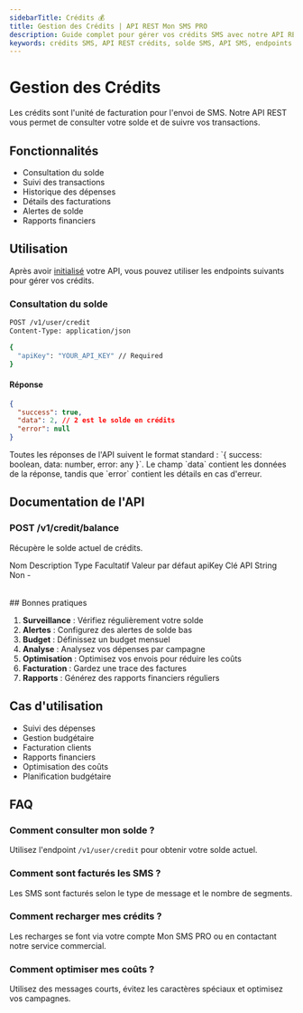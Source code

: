 ```yaml
---
sidebarTitle: Crédits 💰
title: Gestion des Crédits | API REST Mon SMS PRO
description: Guide complet pour gérer vos crédits SMS avec notre API REST. Consultez votre solde, suivez vos transactions et gérez vos crédits via des requêtes HTTP.
keywords: crédits SMS, API REST crédits, solde SMS, API SMS, endpoints crédits, transactions SMS, facturation SMS
---
```



# Gestion des Crédits

Les crédits sont l'unité de facturation pour l'envoi de SMS. Notre API REST vous permet de consulter votre solde et de suivre vos transactions.

## Fonctionnalités

- Consultation du solde
- Suivi des transactions
- Historique des dépenses
- Détails des facturations
- Alertes de solde
- Rapports financiers

## Utilisation

Après avoir [initialisé](/libs/rest/get-started/#init) votre API, vous pouvez utiliser les endpoints suivants pour gérer vos crédits.

### Consultation du solde

```bash
POST /v1/user/credit
Content-Type: application/json

{
  "apiKey": "YOUR_API_KEY" // Required
}
```

#### Réponse

```json
{
  "success": true,
  "data": 2, // 2 est le solde en crédits
  "error": null
}
```

<Callout type="info">
  Toutes les réponses de l'API suivent le format standard : `{ success: boolean, data: number, error: any }`.
  Le champ `data` contient les données de la réponse, tandis que `error` contient les détails en cas d'erreur.
</Callout>

## Documentation de l'API

### POST /v1/credit/balance

Récupère le solde actuel de crédits.

<Table style={{ marginTop: 20 }}>
  <thead>
    <Table.Tr>
      <Table.Th>Nom</Table.Th>
      <Table.Th>Description</Table.Th>
      <Table.Th>Type</Table.Th>
      <Table.Th>Facultatif</Table.Th>
      <Table.Th>Valeur par défaut</Table.Th>
    </Table.Tr>
  </thead>
  <tbody>
    <Table.Tr>
      <Table.Td>apiKey</Table.Td>
      <Table.Td>Clé API</Table.Td>
      <Table.Td>String</Table.Td>
      <Table.Td>Non</Table.Td>
      <Table.Td>-</Table.Td>
    </Table.Tr>
  </tbody>
</Table>
## Bonnes pratiques

1. **Surveillance** : Vérifiez régulièrement votre solde
2. **Alertes** : Configurez des alertes de solde bas
3. **Budget** : Définissez un budget mensuel
4. **Analyse** : Analysez vos dépenses par campagne
5. **Optimisation** : Optimisez vos envois pour réduire les coûts
6. **Facturation** : Gardez une trace des factures
7. **Rapports** : Générez des rapports financiers réguliers

## Cas d'utilisation

- Suivi des dépenses
- Gestion budgétaire
- Facturation clients
- Rapports financiers
- Optimisation des coûts
- Planification budgétaire

## FAQ

### Comment consulter mon solde ?

Utilisez l'endpoint `/v1/user/credit` pour obtenir votre solde actuel.

### Comment sont facturés les SMS ?

Les SMS sont facturés selon le type de message et le nombre de segments.

### Comment recharger mes crédits ?

Les recharges se font via votre compte Mon SMS PRO ou en contactant notre service commercial.

### Comment optimiser mes coûts ?

Utilisez des messages courts, évitez les caractères spéciaux et optimisez vos campagnes.
